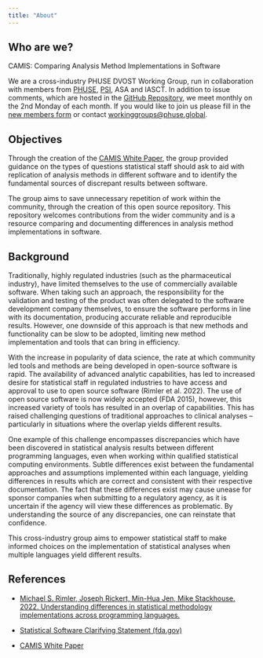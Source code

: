 ```yaml
---
title: "About"
---
```


## Who are we?

CAMIS: Comparing Analysis Method Implementations in Software

We are a cross-industry PHUSE DVOST Working Group, run in collaboration with members from [PHUSE](https://phuse.global/), [PSI](https://psiaims.github.io/website/), ASA and IASCT. In addition to issue comments, which are hosted in the [GitHub Repository](https://github.com/PSIAIMS/CAMIS/issues), we meet monthly on the 2nd Monday of each month. If you would like to join us please fill in the [new members form](https://forms.office.com/Pages/ResponsePage.aspx?id=xeEJLj1cykuXxFc6VpX1UKYKFE6i0SdEjGxMC4fPoj9UQUJTQUpZVFlHOUxYUUVFWllUTlJUS0RUOS4u) or contact [workinggroups\@phuse.global](mailto:workinggroups@phuse.global).

## Objectives

Through the creation of the [CAMIS White Paper](https://phuse.s3.eu-central-1.amazonaws.com/Deliverables/Data+Visualisation+%26+Open+Source+Technology/WP077.pdf), the group provided guidance on the types of questions statistical staff should ask to aid with replication of analysis methods in different software and to identify the fundamental sources of discrepant results between software.

The group aims to save unnecessary repetition of work within the community, through the creation of this open source repository. This repository welcomes contributions from the wider community and is a resource comparing and documenting differences in analysis method implementations in software.

## Background

Traditionally, highly regulated industries (such as the pharmaceutical industry), have limited themselves to the use of commercially available software. When taking such an approach, the responsibility for the validation and testing of the product was often delegated to the software development company themselves, to ensure the software performs in line with its documentation, producing accurate reliable and reproducible results. However, one downside of this approach is that new methods and functionality can be slow to be adopted, limiting new method implementation and tools that can bring in efficiency.

With the increase in popularity of data science, the rate at which community led tools and methods are being developed in open-source software is rapid. The availability of advanced analytic capabilities, has led to increased desire for statistical staff in regulated industries to have access and approval to use to open source software (Rimler et al. 2022). The use of open source software is now widely accepted (FDA 2015), however, this increased variety of tools has resulted in an overlap of capabilities. This has raised challenging questions of traditional approaches to clinical analyses -- particularly in situations where the overlap yields different results.

One example of this challenge encompasses discrepancies which have been discovered in statistical analysis results between different programming languages, even when working within qualified statistical computing environments. Subtle differences exist between the fundamental approaches and assumptions implemented within each language, yielding differences in results which are correct and consistent with their respective documentation. The fact that these differences exist may cause unease for sponsor companies when submitting to a regulatory agency, as it is uncertain if the agency will view these differences as problematic. By understanding the source of any discrepancies, one can reinstate that confidence.

This cross-industry group aims to empower statistical staff to make informed choices on the implementation of statistical analyses when multiple languages yield different results.

## References

-   [Michael S. Rimler, Joseph Rickert, Min-Hua Jen, Mike Stackhouse. 2022. Understanding differences in statistical methodology implementations across programming languages.](https://higherlogicdownload.s3.amazonaws.com/AMSTAT/fa4dd52c-8429-41d0-abdf-0011047bfa19/UploadedImages/BIOP%20Report/BioPharm_fall2022FINAL.pdf)

-   [Statistical Software Clarifying Statement (fda.gov)](https://www.fda.gov/media/161196/download)

-   [CAMIS White Paper](https://phuse.s3.eu-central-1.amazonaws.com/Deliverables/Data+Visualisation+%26+Open+Source+Technology/WP077.pdf)
